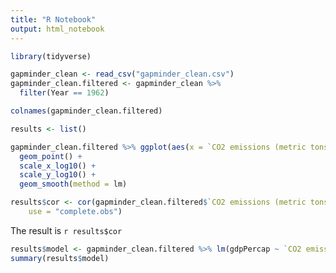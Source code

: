 ```yaml
---
title: "R Notebook"
output: html_notebook
---
```


```r
library(tidyverse)
```


```r
gapminder_clean <- read_csv("gapminder_clean.csv")
gapminder_clean.filtered <- gapminder_clean %>% 
  filter(Year == 1962)
```

```r
colnames(gapminder_clean.filtered)
```


```r
results <- list()
```

```r
gapminder_clean.filtered %>% ggplot(aes(x = `CO2 emissions (metric tons per capita)`, y = gdpPercap)) + 
  geom_point() + 
  scale_x_log10() + 
  scale_y_log10() + 
  geom_smooth(method = lm)
```

```r
results$cor <- cor(gapminder_clean.filtered$`CO2 emissions (metric tons per capita)`, gapminder_clean.filtered$gdpPercap, 
    use = "complete.obs")
```

The result is `r results$cor`


```r
results$model <- gapminder_clean.filtered %>% lm(gdpPercap ~ `CO2 emissions (metric tons per capita)`, data = .)
summary(results$model)
```



